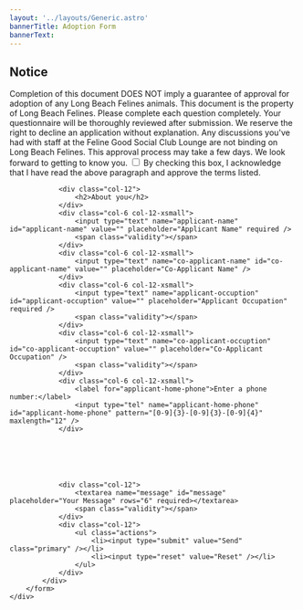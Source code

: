 ```yaml
---
layout: '../layouts/Generic.astro'
bannerTitle: Adoption Form
bannerText:
---
```

<section id="adoption-form">
    <div class="inner">
        <form name="adoption" method="POST" data-netlify="true">
            <div class="row gtr-uniform">
                <input type="hidden" name="subject" value="adoption" />
                <div class="col-12">
                    <h2>Notice</h2>
                    Completion of this document DOES NOT imply a guarantee of approval for adoption of any Long Beach Felines animals. This document is the property of Long Beach Felines. Please complete each question completely. Your questionnaire will be thoroughly reviewed after submission. We reserve the right to decline an application without explanation. Any discussions you've had with staff at the Feline Good Social Club Lounge are not binding on Long Beach Felines. This approval process may take a few days. We look forward to getting to know you.
                    <input type="checkbox" name="acknowledge" id="acknowledge" />
                    <label for="acknowledge">
                        By checking this box, I acknowledge that I have read the above paragraph and approve the terms listed.
                    </label>
                </div>

                <div class="col-12">
                    <h2>About you</h2>
                </div>
                <div class="col-6 col-12-xsmall">
                    <input type="text" name="applicant-name" id="applicant-name" value="" placeholder="Applicant Name" required />
                    <span class="validity"></span>
                </div>
                <div class="col-6 col-12-xsmall">
                    <input type="text" name="co-applicant-name" id="co-applicant-name" value="" placeholder="Co-Applicant Name" />
                </div>
                <div class="col-6 col-12-xsmall">
                    <input type="text" name="applicant-occuption" id="applicant-occuption" value="" placeholder="Applicant Occupation" required />
                    <span class="validity"></span>
                </div>
                <div class="col-6 col-12-xsmall">
                    <input type="text" name="co-applicant-occuption" id="co-applicant-occuption" value="" placeholder="Co-Applicant Occupation" />
                    <span class="validity"></span>
                </div>
                <div class="col-6 col-12-xsmall">
                    <label for="applicant-home-phone">Enter a phone number:</label>
                    <input type="tel" name="applicant-home-phone" id="applicant-home-phone" pattern="[0-9]{3}-[0-9]{3}-[0-9]{4}" maxlength="12" />
                </div>






                <div class="col-12">
                    <textarea name="message" id="message" placeholder="Your Message" rows="6" required></textarea>
                    <span class="validity"></span>
                </div>
                <div class="col-12">
                    <ul class="actions">
                        <li><input type="submit" value="Send" class="primary" /></li>
                        <li><input type="reset" value="Reset" /></li>
                    </ul>
                </div>
            </div>
        </form>
    </div>
</section>
